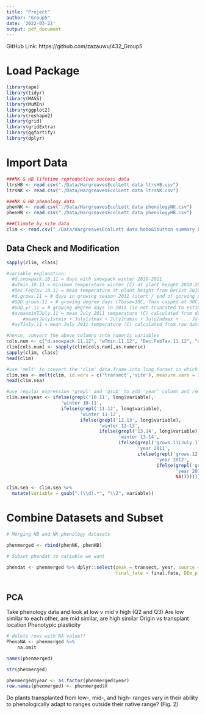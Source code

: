 ```yaml
---
title: "Project"
author: "Group5"
date: '2022-03-22'
output: pdf_document
---
```


GitHub Link: https://github.com/zazauwu/432_Group5

# Load Package
```r
library(ape)
library(tidyr)
library(MASS)
library(MuMIn)
library(ggplot2)
library(reshape2)
library(grid)
library(gridExtra)
library(ggfortify)
library(dplyr)

```

# Import Data
```r
###NK & HB lifetime reproductive success data
ltrsHB <- read.csv("./Data/HargreavesEcolLett data ltrsHB.csv")
ltrsNK <- read.csv("./Data/HargreavesEcolLett data ltrsNK.csv")

###NK & HB phenology data
phenNK <- read.csv("./Data/HargreavesEcolLett data phenologyNK.csv")
phenHB <- read.csv("./Data/HargreavesEcolLett data phenologyHB.csv")

###Climate by site data
clim <- read.csv("./Data/HargreavesEcolLett data hobo&ibutton summary by site.csv")
```

## Data Check and Modification
```r
sapply(clim, class)
```
```r
#variable explanation:
  #d.snowpack.10.11 = days with snowpack winter 2010-2011
  #wTmin.10.11 = minimum temperature winter (C) at plant height 2010-2011
  #Dec.FebTav.10.11 = mean temperature at plant height from Dec1st 2010 - Feb 28th 2011
  #d.grows.11 = # days in growing season 2011 (start / end of gorwing season determined by sustained snow or frost)
  #GDD.grows.11 = # growing degree days (Tbase=10C, Tmax capped at 30C) in growing season of 2011
  #GDD.yr.11 = # growing degree days in 2011 (ie not truncated to estimated growing season)
  #avmaxminTJuly.11 = mean July 2011 temperature (C) calculated from daily min and max T: 
      #mean(July1stmin + July1stmax + July2ndmin + July2ndmax + ... July31stmi + July31stmax)
  #avTJuly.11 = mean July 2011 temperature (C) calculated from raw data (ie >2 measurements per day)

#hence, convert the above columns into numeric variables
cols.num <- c("d.snowpack.11.12", "wTmin.11.12", "Dec.FebTav.11.12", "d.grows.12", "GDD.grows.12", "GDD.yr.12", "avmaxminTJuly.12", "avTJuly.12", "GDD.grows.13", "GDD.yr.13", "avmaxminTJuly.13", "avTJuly.13", "d.snowpack.13.14", "wTmin.13.14", "Dec.FebTav.13.14")
clim[cols.num] <- sapply(clim[cols.num],as.numeric)
sapply(clim, class)
head(clim)
```
```r
#use 'melt' to convert the 'clim' data.frame into long format in which 'transect' and 'site' are identifier variables, while the other are considered as the measured variables.
clim.sea <- melt(clim, id.vars = c('transect','site'), measure.vars = 3:29)
head(clim.sea)
```
```r
#use regular expression 'grepl' and 'gsub' to add 'year' column and remove date label in the 'variable' column
clim.sea$year <- ifelse(grepl('10.11', long$variable), 
                    'winter 10-11',
                    ifelse(grepl('11.12', long$variable), 
                           'winter 11-12',
                           ifelse(grepl('12.13', long$variable), 
                                  'winter 12-13',
                                  ifelse(grepl('13.14', long$variable), 
                                         'winter 13-14',
                                         ifelse(grepl('grows.11|July.11|yr.11', long$variable), 
                                                'year 2011',
                                                ifelse(grepl('grows.12|July.12|yr.12', long$variable), 
                                                       'year 2012',
                                                       ifelse(grepl('grows.13|July.13|yr.13', long$variable), 
                                                              'year 2013',
                                                              NA)))))))

clim.sea <- clim.sea %>%
  mutate(variable = gsub(".(\\d).*", "\\2", variable))

```

# Combine Datasets and Subset 
```r

# Merging HB and NK phenology datasets

phenmerged <- rbind(phenNK, phenHB)

# Subset phendat to variable we want

phendat <- phenmerged %>% dplyr::select(peak = transect, year, source = Source, site, treatment = treat, 
                                        final_fate = final.fate, DEm_plotavg = DEm.estplotav)



```




## PCA
Take phenology data and look at low v mid v high (Q2 and Q3) 
Are low similar to each other, are mid similar, are high similar 
Origin vs transplant location 
Phenotypic plasticity 
```r
# delete rows with NA value??
PhenoNA <- phenmerged %>%
    na.omit
```

```r
names(phenmerged)
```
```r
str(phenmerged)
```
```r
phenmerged$year <- as.factor(phenmerged$year)
row.names(phenmerged) <- phenmerged$X
```


Do plants transplanted from low-, mid-, and high- ranges vary in their ability to phenologically adapt to ranges outside their native range? (Fig. 2)
```r

```

